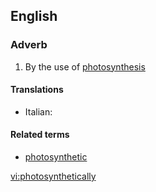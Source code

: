 ==English==

===Adverb===
{{head|en|adverb}}

# By the use of [[photosynthesis]]

====Translations====
{{trans-top|by the use of photosynthesis}}
* Italian: {{t-|it|fotosinteticamente}}
{{trans-mid}}
{{trans-bottom}}

====Related terms====
* [[photosynthetic]]

[[vi:photosynthetically]]